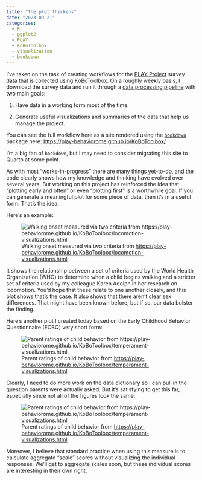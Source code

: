 ```yaml
---
title: "The plot thickens"
date: "2023-09-21"
categories:
  - R
  - ggplot2
  - PLAY
  - KoBoToolbox
  - visualization
  - bookdown
---
```


I've taken on the task of creating workflows for the [PLAY Project](https://play-project.org) survey data that is collected using [KoBoToolbox](https://kobotoolbox.org).
On a roughly weekly basis, I download the survey data and run it through a [data processing pipeline](https://github.com/PLAY-behaviorome/KoBoToolbox) with two main goals:

1. Have data in a working form most of the time.

2. Generate useful visualizations and summaries of the data that help us manage the project.

You can see the full workflow here as a site rendered using the [`bookdown`](https://bookdown.org) package here: <https://play-behaviorome.github.io/KoBoToolbox/>

::: {.callout-note}

I'm a big fan of `bookdown`, but I may need to consider migrating this site to Quarto at some point.

:::

As with most "works-in-progress" there are many things yet-to-do, and the code clearly shows how my knowledge and thinking have evolved over several years.
But working on this project has reinforced the idea that "plotting early and often" or even "plotting first" is a worthwhile goal.
If you can generate a meaningful plot for some piece of data, then it's in a useful form.
That's the idea.

Here's an example:

![Walking onset measured via two criteria from <https://play-behaviorome.github.io/KoBoToolbox/locomotion-visualizations.html>](https://play-behaviorome.github.io/KoBoToolbox/include/img/fig-walk-mos-kea-who-1.png){fig-align="center"}

It shows the relationship between a set of criteria used by the World Health Organization (WHO) to determine when a child begins walking and a stricter set of criteria used by my colleague Karen Adolph in her research on locomotion.
You'd hope that these relate to one another closely, and this plot shows that's the case.
It also shows that there aren't clear sex differences.
That might have been known before, but if so, our data bolster the finding.

Here's another plot I created today based on the Early Childhood Behavior Questionnaire (ECBQ) very short form:

![Parent ratings of child behavior from <https://play-behaviorome.github.io/KoBoToolbox/temperament-visualizations.html>](https://play-behaviorome.github.io/KoBoToolbox/include/img/unnamed-chunk-75-1.png){fig-align="center"}

Clearly, I need to do more work on the data dictionary so I can pull in the question parents were actually asked.
But it's satisfying to get this far, especially since not all of the figures look the same:

![Parent ratings of child behavior from <https://play-behaviorome.github.io/KoBoToolbox/temperament-visualizations.html>](https://play-behaviorome.github.io/KoBoToolbox/include/img/unnamed-chunk-77-1.png)

Moreover, I believe that standard practice when using this measure is to calculate aggregate "scale" scores without visualizing the individual responses.
We'll get to aggregate scales soon, but these individual scores are interesting in their own right.
